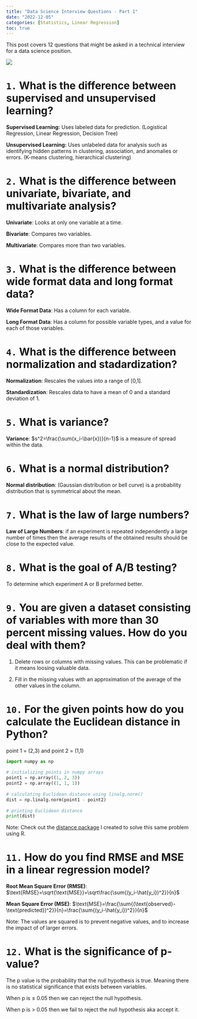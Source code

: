 ```yaml
---
title: "Data Science Interview Questions - Part 1"
date: "2022-12-05"
categories: [Statistics, Linear Regression]
toc: true
---
```


This post covers 12 questions that might be asked in a technical interview for a data science position. 

![](../../00_img/interview.webp)

# `1.` What is the difference between supervised and unsupervised learning?

**Supervised Learning:** Uses labeled data for prediction. (Logistical Regression, Linear Regression, Decision Tree)

**Unsupervised Learning:** Uses unlabeled data for analysis such as identifying hidden patterns in clustering, association, and anomalies or errors. (K-means clustering, hierarchical clustering)

# `2.` What is the difference between univariate, bivariate, and multivariate analysis?

**Univariate**: Looks at only one variable at a time. 

**Bivariate**: Compares two variables. 

**Multivariate**: Compares more than two variables. 

# `3.` What is the difference between wide format data and long format data?

**Wide Format Data**: Has a column for each variable. 

**Long Format Data**: Has a column for possible variable types, and a value for each of those variables. 

# `4.` What is the difference between normalization and stadardization?

**Normalization**: Rescales the values into a range of [0,1].

**Standardization**: Rescales data to have a mean of 0 and a standard deviation of 1. 

# `5.` What is variance? 

**Variance**: $s^2=\frac{\sum(x_i-\bar{x})}{n-1}$ is a measure of spread within the data. 

# `6.` What is a normal distribution? 

**Normal distribution**: (Gaussian distribution or bell curve) is a probability distribution that is symmetrical about the mean. 

# `7.` What is the law of large numbers?

**Law of Large Numbers**: if an experiment is repeated independently a large number of times then the average results of the obtained results should be close to the expected value. 

# `8.` What is the goal of A/B testing?

To determine which experiment A or B preformed better. 

# `9.` You are given a dataset consisting of variables with more than 30 percent missing values. How do you deal with them?

1. Delete rows or columns with missing values. This can be problematic if it means loosing valuable data. 

2. Fill in the missing values with an approximation of the average of the other values in the column. 

# `10.` For the given points how do you calculate the Euclidean distance in Python?

point 1 = (2,3) and point 2 = (1,1)

```python
import numpy as np
 
# initializing points in numpy arrays
point1 = np.array((1, 2, 3))
point2 = np.array((1, 1, 1))
 
# calculating Euclidean distance using linalg.norm()
dist = np.linalg.norm(point1 - point2)
 
# printing Euclidean distance
print(dist)
```

Note: Check out the [distance package](https://github.com/rbolt13/distance) I created to solve this same problem using R. 

# `11.` How do you find RMSE and MSE in a linear regression model?

**Root Mean Square Error (RMSE)**: $\text{RMSE}=\sqrt{\text{MSE}}=\sqrt\frac{\sum{(y_i-\hat{y_i})^2}}{n}$

**Mean Square Error (MSE)**: $\text{MSE}=\frac{\sum{(\text{observed}-\text{predicted})^2}}{n}=\frac{\sum{(y_i-\hat{y_i})^2}}{n}$

Note: The values are squared is to prevent negative values, and to increase the impact of of larger errors. 

# `12.` What is the significance of p-value?

The p value is the probability that the null hypothesis is true. Meaning there is no statistical significance that exists between variables.  

When p is $\leq$ 0.05 then we can reject the null hypothesis. 

When p is > 0.05 then we fail to reject the null hypothesis aka accept it. 
